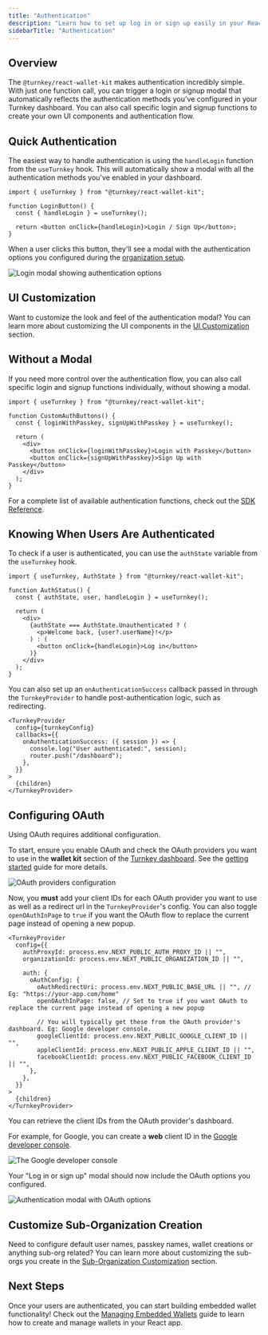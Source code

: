 ```yaml
---
title: "Authentication"
description: "Learn how to set up log in or sign up easily in your React app using @turnkey/react-wallet-kit."
sidebarTitle: "Authentication"
---
```


## Overview

The `@turnkey/react-wallet-kit` makes authentication incredibly simple. With just one function call, you can trigger a login or signup modal that automatically reflects the authentication methods you've configured in your Turnkey dashboard. You can also call specific login and signup functions to create your own UI components and authentication flow.

## Quick Authentication

The easiest way to handle authentication is using the `handleLogin` function from the `useTurnkey` hook. This will automatically show a modal with all the authentication methods you've enabled in your dashboard.

```tsx
import { useTurnkey } from "@turnkey/react-wallet-kit";

function LoginButton() {
  const { handleLogin } = useTurnkey();

  return <button onClick={handleLogin}>Login / Sign Up</button>;
}
```

When a user clicks this button, they'll see a modal with the authentication options you configured during the [organization setup](/sdks/react/getting-started#turnkey-organization-setup).

<img
  src="/images/sdks/img/react/auth-component-1.png"
  alt="Login modal showing authentication options"
/>

## UI Customization

Want to customize the look and feel of the authentication modal? You can learn more about customizing the UI components in the [UI Customization](/sdks/react/ui-customization) section.

## Without a Modal

If you need more control over the authentication flow, you can also call specific login and signup functions individually, without showing a modal.

```tsx
import { useTurnkey } from "@turnkey/react-wallet-kit";

function CustomAuthButtons() {
  const { loginWithPasskey, signUpWithPasskey } = useTurnkey();

  return (
    <div>
      <button onClick={loginWithPasskey}>Login with Passkey</button>
      <button onClick={signUpWithPasskey}>Sign Up with Passkey</button>
    </div>
  );
}
```

For a complete list of available authentication functions, check out the [SDK Reference](/sdks/react/sdk-reference).

## Knowing When Users Are Authenticated

To check if a user is authenticated, you can use the `authState` variable from the `useTurnkey` hook.

```tsx
import { useTurnkey, AuthState } from "@turnkey/react-wallet-kit";

function AuthStatus() {
  const { authState, user, handleLogin } = useTurnkey();

  return (
    <div>
      {authState === AuthState.Unauthenticated ? (
        <p>Welcome back, {user?.userName}!</p>
      ) : (
        <button onClick={handleLogin}>Log in</button>
      )}
    </div>
  );
}
```

You can also set up an `onAuthenticationSuccess` callback passed in through the `TurnkeyProvider` to handle post-authentication logic, such as redirecting.

```tsx
<TurnkeyProvider
  config={turnkeyConfig}
  callbacks={{
    onAuthenticationSuccess: ({ session }) => {
      console.log("User authenticated:", session);
      router.push("/dashboard");
    },
  }}
>
  {children}
</TurnkeyProvider>
```

## Configuring OAuth

Using OAuth requires additional configuration.

To start, ensure you enable OAuth and check the OAuth providers you want to use in the **wallet kit** section of the [Turnkey dashboard](https://app.turnkey.com). See the [getting started](/sdks/react/getting-started) guide for more details.

<img
  src="/images/sdks/img/react/oauth-panel.png"
  alt="OAuth providers configuration"
/>

Now, you **must** add your client IDs for each OAuth provider you want to use as well as a redirect url in the `TurnkeyProvider`'s config. You can also toggle `openOAuthInPage` to `true` if you want the OAuth flow to replace the current page instead of opening a new popup.

```tsx
<TurnkeyProvider
  config={{
    authProxyId: process.env.NEXT_PUBLIC_AUTH_PROXY_ID || "",
    organizationId: process.env.NEXT_PUBLIC_ORGANIZATION_ID || "",

    auth: {
      oAuthConfig: {
        oAuthRedirectUri: process.env.NEXT_PUBLIC_BASE_URL || "", // Eg: "https://your-app.com/home"
        openOAuthInPage: false, // Set to true if you want OAuth to replace the current page instead of opening a new popup

        // You will typically get these from the OAuth provider's dashboard. Eg: Google developer console.
        googleClientId: process.env.NEXT_PUBLIC_GOOGLE_CLIENT_ID || "",
        appleClientId: process.env.NEXT_PUBLIC_APPLE_CLIENT_ID || "",
        facebookClientId: process.env.NEXT_PUBLIC_FACEBOOK_CLIENT_ID || "",
      },
    },
  }}
>
  {children}
</TurnkeyProvider>
```

You can retrieve the client IDs from the OAuth provider's dashboard.

For example, for Google, you can create a **web** client ID in the [Google developer console](https://console.developers.google.com/apis/credentials).

<img
  src="/images/sdks/img/react/google-dev-console.png"
  alt="The Google developer console"
/>

Your "Log in or sign up" modal should now include the OAuth options you configured.

<img
  src="/images/sdks/img/react/auth-component-2.png"
  alt="Authentication modal with OAuth options"
/>

## Customize Sub-Organization Creation

Need to configure default user names, passkey names, wallet creations or anything sub-org related? You can learn more about customizing the sub-orgs you create in the [Sub-Organization Customization](/sdks/react/sub-organization-customization) section.

## Next Steps

Once your users are authenticated, you can start building embedded wallet functionality! Check out the [Managing Embedded Wallets](/sdks/react/managing-embedded-wallets) guide to learn how to create and manage wallets in your React app.
